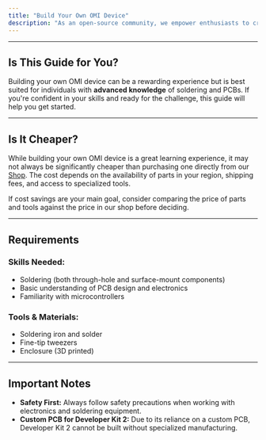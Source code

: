 ```yaml
---
title: "Build Your Own OMI Device"
description: "As an open-source community, we empower enthusiasts to create their own OMI devices. This guide focuses on building the , as the  relies on a custom PCB and is not suited for DIY assembly."
---
```


***

## Is This Guide for You?[​](#is-this-guide-for-you "Direct link to Is This Guide for You?")

Building your own OMI device can be a rewarding experience but is best suited for individuals with **advanced knowledge** of soldering and PCBs. If you're confident in your skills and ready for the challenge, this guide will help you get started.

***

## Is It Cheaper?[​](#is-it-cheaper "Direct link to Is It Cheaper?")

While building your own OMI device is a great learning experience, it may not always be significantly cheaper than purchasing one directly from our [Shop](https://omi.me). The cost depends on the availability of parts in your region, shipping fees, and access to specialized tools.

If cost savings are your main goal, consider comparing the price of parts and tools against the price in our shop before deciding.

***

## Requirements[​](#requirements "Direct link to Requirements")

### Skills Needed:[​](#skills-needed "Direct link to Skills Needed:")

* Soldering (both through-hole and surface-mount components)
* Basic understanding of PCB design and electronics
* Familiarity with microcontrollers

### Tools & Materials:[​](#tools--materials "Direct link to Tools & Materials:")

* Soldering iron and solder
* Fine-tip tweezers
* Enclosure (3D printed)

***

## Important Notes[​](#important-notes "Direct link to Important Notes")

* **Safety First:** Always follow safety precautions when working with electronics and soldering equipment.
* **Custom PCB for Developer Kit 2:** Due to its reliance on a custom PCB, Developer Kit 2 cannot be built without specialized manufacturing.

